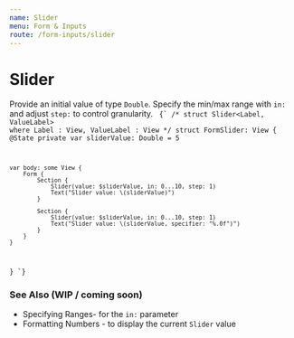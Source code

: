 ```yaml
---
name: Slider
menu: Form & Inputs
route: /form-inputs/slider
---
```



# Slider
Provide an initial value of type `Double`. Specify the min/max range with `in:` 
and adjust `step:` to control granularity.
<ContentBlock imgName="Form-slider.png">
  <code className="clike">
    {`
/* 
    struct Slider<Label, ValueLabel> where Label : View, ValueLabel : View
*/
struct FormSlider: View {
    @State private var sliderValue: Double = 5
    
    var body: some View {
        Form {
            Section {
                Slider(value: $sliderValue, in: 0...10, step: 1)
                Text("Slider value: \(sliderValue)")
            }
            
            Section {
                Slider(value: $sliderValue, in: 0...10, step: 1)
                Text("Slider value: \(sliderValue, specifier: "%.0f")")
            }
        }
    }
}
    `}
  </code>
</ContentBlock>

### See Also (WIP / coming soon)
- Specifying Ranges- for the `in:` parameter
- Formatting Numbers - to display the current `Slider` value